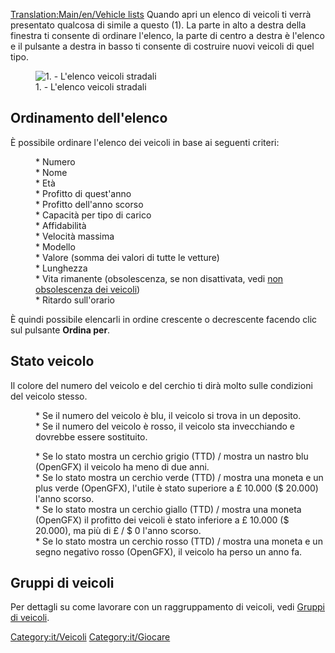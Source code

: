 [[Translation:Main/en/Vehicle lists]]{{en/-}}
Quando apri un elenco di veicoli ti verrà presentato qualcosa di simile a questo (1). La parte in alto a destra della finestra ti consente di ordinare l'elenco, la parte di centro a destra è l'elenco e il pulsante a destra in basso ti consente di costruire nuovi veicoli di quel tipo.

[[File:en/Vehicle list.png|center|none|frame|1. - L'elenco veicoli stradali]]

== Ordinamento dell'elenco ==

È possibile ordinare l'elenco dei veicoli in base ai seguenti criteri:
: * Numero
: * Nome
: * Età
: * Profitto di quest'anno
: * Profitto dell'anno scorso
: * Capacità per tipo di carico
: * Affidabilità
: * Velocità massima
: * Modello
: * Valore (somma dei valori di tutte le vetture)
: * Lunghezza
: * Vita rimanente (obsolescenza, se non disattivata, vedi [[Main/it/Non obsolescenza dei veicoli|non obsolescenza dei veicoli]])
: * Ritardo sull'orario

È quindi possibile elencarli in ordine crescente o decrescente facendo clic sul pulsante '''Ordina per'''.

== Stato veicolo ==
Il colore del numero del veicolo e del cerchio ti dirà molto sulle condizioni del veicolo stesso.
: * Se il numero del veicolo è blu, il veicolo si trova in un deposito.
: * Se il numero del veicolo è rosso, il veicolo sta invecchiando e dovrebbe essere sostituito.

: * Se lo stato mostra un cerchio grigio (TTD) / mostra un nastro blu (OpenGFX) il veicolo ha meno di due anni.
: * Se lo stato mostra un cerchio verde (TTD) / mostra una moneta e un plus verde (OpenGFX), l'utile è stato superiore a £ 10.000 ($ 20.000) l'anno scorso.
: * Se lo stato mostra un cerchio giallo (TTD) / mostra una moneta (OpenGFX) il profitto dei veicoli è stato inferiore a £ 10.000 ($ 20.000), ma più di £ / $ 0 l'anno scorso.
: * Se lo stato mostra un cerchio rosso (TTD) / mostra una moneta e un segno negativo rosso (OpenGFX), il veicolo ha perso un anno fa.

== Gruppi di veicoli ==
Per dettagli su come lavorare con un raggruppamento di veicoli, vedi [[Main/it/Gruppi di veicoli|Gruppi di veicoli]].

[[Category:it/Veicoli]]
[[Category:it/Giocare]]